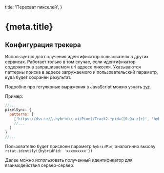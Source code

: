 
  title: 'Перехват пикселей',
}

<h1 id="doc-h1">
  {meta.title}
</h1>

## Конфигурация трекера

Используется для получения идентификатор пользователя в других сервисах. Работает только в том случае, если идентификатор содержится в запрашиваемом url адресе пикселя. 
Указываются паттерны поиска в адресе загружаемого и пользовательский параметр, куда будет сохранен результат.

Подробне про гегулярные выражения в JavaScript можно узнать 
[тут](https://developer.mozilla.org/ru/docs/Web/JavaScript/Reference/Global_Objects/RegExp).

Пример:

```javascript
//...
pixelSync: {
  patterns: [
    ['https://dss-us\\.hybrid\\.ai/Pixel/Track2.*pid=([0-9a-z]+)', 'hybridPid'],
    //...
  ]
}
//...
```

Пользователю будет присвоен параметр `hybridPid`, аналогично вызову `rstat.identify({hybridPid: 'xxxxxxxxx'})`

Далее можно использовать полученный идентификатор для взаимодействия сервер-сервер.


